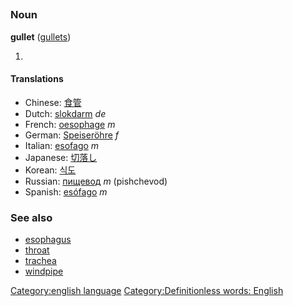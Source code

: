 =={{en}}==
[[Category:english language]]
===Noun===
'''gullet''' ([[gullets]])

# {{stub}} [[Category:Definitionless words: English]]

====Translations====
*Chinese: [[食管]]
*Dutch: [[slokdarm]] ''de''
*French: [[oesophage]] ''m''
*German: [[Speiseröhre]] ''f''
*Italian: [[esofago]] ''m''
*Japanese: [[切落し]]
*Korean: [[식도]]
*Russian: [[пищевод]] ''m'' (pishchevod)
*Spanish: [[esófago]] ''m''

===See also===
*[[esophagus]]
*[[throat]]
*[[trachea]]
*[[windpipe]]